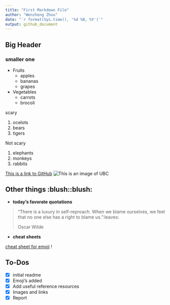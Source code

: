 ```yaml
---
title: "First Markdown File"
author: "Wenzheng Zhou"
date: "`r format(Sys.time(), '%d %B, %Y')`"
output: github_document
---
```

## Big Header
### smaller one

* Fruits
    * apples
    * bananas
    * grapes
* Vegetables
    + carrots
    + brocoli

scary

1. ocelots
1. bears
1. tigers

Not scary

1. elephants
2. monkeys
3. rabbits

[This is a link to GitHub](https://github.com/)
![This is an image of UBC](https://www.ubc.ca/_assets/img/martha-piper-plaza-1920x700.jpg)

## Other things :blush::blush:

- **today's favorate quotations**

> "There is a luxury in self-reproach. When we blame ourselves, 
we feel that no one else has a right to blame us. ":leaves:
>
> Oscar Wilde

- **cheat sheets**

[cheat sheet for emoji](https://www.webpagefx.com/tools/emoji-cheat-sheet/) !

## To-Dos

- [x] initial readme
- [x] Emoji's added
- [x] Add useful reference resources
- [x] Images and links
- [x] Report
